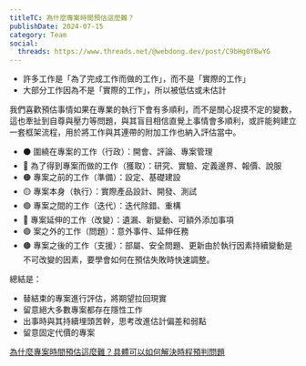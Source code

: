 ```yaml
---
titleTC: 為什麼專案時間預估這麼難？
publishDate: 2024-07-15
category: Team
social:
  threads: https://www.threads.net/@webdong.dev/post/C9bHg0YBwYG
---
```


- 許多工作是「為了完成工作而做的工作」，而不是「實際的工作」
- 大部分工作因為不是「實際的工作」，所以被低估或未估計

我們喜歡預估事情如果在專業的執行下會有多順利，而不是關心捉摸不定的變數，這也牽扯到自尊與壓力等問題，與其盲目相信直覺上事情會多順利，或許能夠建立一套框架流程，用於將工作與其連帶的附加工作也納入評估當中。

- ⚫ 圍繞在專案的工作（行政）：開會、評論、專案管理
- 🔴 為了得到專案而做的工作（獲取）：研究、實驗、定義邊界、報價、說服
- 🟠 專案之前的工作（準備）：設定、基礎建設
- 🟡 專案本身（執行）：實際產品設計、開發、測試
- 🟢 專案之間的工作（迭代）：迭代除錯、重構
- 🔵 專案延伸的工作（改變）：遺漏、新變動、可額外添加事項
- 🟣 案之外的工作（問題）：意外事件、延伸任務
- 🟤 專案之後的工作（支援）：部屬、安全問題、更新由於執行因素持續變動是不可改變的因素，要學會如何在預估失敗時快速調整。

總結是：

- 替結束的專案進行評估，將期望拉回現實
- 留意絕大多數專案都存在隱性工作
- 出事時與其持續埋頭苦幹，思考改進估計偏差和弱點
- 留意固定代價的專案

[為什麼專案時間預估這麼難？具體可以如何解決時程預判問題](https://www.webdong.dev/post/why-is-time-estimating-hard/)
